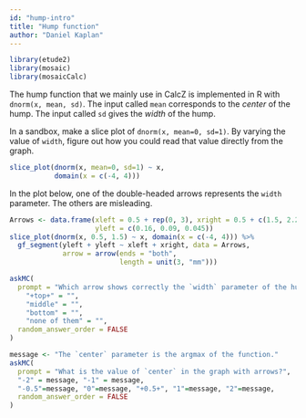 ```yaml
---
id: "hump-intro"
title: "Hump function"
author: "Daniel Kaplan"
---
```


```r
library(etude2)
library(mosaic)
library(mosaicCalc)
```

The hump function that we mainly use in CalcZ is implemented in R with `dnorm(x, mean, sd)`.  The input called `mean` corresponds to the *center* of the hump. The input called `sd` gives the *width* of the hump.

::: {.scaffolding}
In a sandbox, make a slice plot of `dnorm(x, mean=0, sd=1)`. By varying the value of `width`, figure out how you could read that value directly from the graph. 
```r
slice_plot(dnorm(x, mean=0, sd=1) ~ x,
           domain(x = c(-4, 4)))
```
:::

In the plot below, one of the double-headed arrows represents the `width` parameter. The others are misleading. 

```r
Arrows <- data.frame(xleft = 0.5 + rep(0, 3), xright = 0.5 + c(1.5, 2.2, 2.8),
                     yleft = c(0.16, 0.09, 0.045))
slice_plot(dnorm(x, 0.5, 1.5) ~ x, domain(x = c(-4, 4))) %>%
  gf_segment(yleft + yleft ~ xleft + xright, data = Arrows,
             arrow = arrow(ends = "both",
                           length = unit(3, "mm")))
```

```r
askMC(
  prompt = "Which arrow shows correctly the `width` parameter of the hump function in the graph with arrows?",
    "+top+" = "",
    "middle" = "",
    "bottom" = "",
    "none of them" = "",
  random_answer_order = FALSE
)
```


```r
message <- "The `center` parameter is the argmax of the function."
askMC(
  prompt = "What is the value of `center` in the graph with arrows?",
  "-2" = message, "-1" = message, 
  "-0.5"=message, "0"=message, "+0.5+", "1"=message, "2"=message,
  random_answer_order = FALSE
)
```

